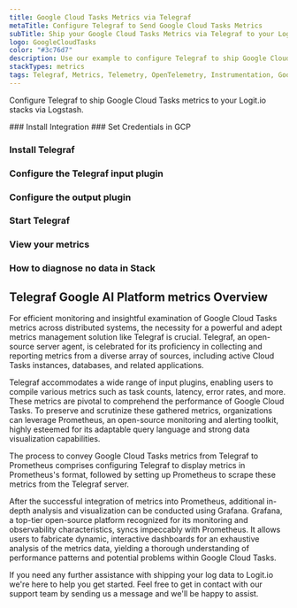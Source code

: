 ```yaml
---
title: Google Cloud Tasks Metrics via Telegraf
metaTitle: Configure Telegraf to Send Google Cloud Tasks Metrics
subTitle: Ship your Google Cloud Tasks Metrics via Telegraf to your Logit.io Stack
logo: GoogleCloudTasks
color: "#3c76d7"
description: Use our example to configure Telegraf to ship Google Cloud Tasks metrics to Logit.io. Configure Telegraf to send Google Cloud Tasks metrics to ELK.
stackTypes: metrics
tags: Telegraf, Metrics, Telemetry, OpenTelemetry, Instrumentation, Google Cloud Tasks, Task Queue
---
```


Configure Telegraf to ship Google Cloud Tasks metrics to your Logit.io stacks via Logstash.

<Steps>
  ### Install Integration
  <InstallIntegration/>
  ### Set Credentials in GCP

  <SetGCPCredentials intro="Google Cloud Tasks is an exclusive aggregation of services encapsulated within Google Cloud. It's intentionally designed for the creation, deployment, and management of asynchronous task queues, fostering secure and efficient coordination between various software entities in a cloud-driven landscape."/>
  
  ### Install Telegraf

  <InstallTelegraf />

  ### Configure the Telegraf input plugin

  <TelegrafStackDriverInput metric_type="storage.googleapis.com"/>

  ### Configure the output plugin

  <TelegrafOutputPlugin />

  ### Start Telegraf

  <StartTelegraf />

  ### View your metrics
  <LaunchStack stackType="metrics" source="Google_Cloud_Tasks_Metrics_via_Telegraf" utmMedium="metrics" utmCampaign="telegraf-GoogleCloudStorage-metrics" />

  ### How to diagnose no data in Stack

  <DiagnoseNoData />
</Steps>

## Telegraf Google AI Platform metrics Overview

For efficient monitoring and insightful examination of Google Cloud Tasks metrics across distributed 
systems, the necessity for a powerful and adept metrics management solution like Telegraf is crucial. 
Telegraf, an open-source server agent, is celebrated for its proficiency in collecting and reporting 
metrics from a diverse array of sources, including active Cloud Tasks instances, databases, and related applications.

Telegraf accommodates a wide range of input plugins, enabling users to compile various metrics such as 
task counts, latency, error rates, and more. These metrics are pivotal to comprehend the performance 
of Google Cloud Tasks. To preserve and scrutinize these gathered metrics, organizations can leverage 
Prometheus, an open-source monitoring and alerting toolkit, highly esteemed for its adaptable query 
language and strong data visualization capabilities.

The process to convey Google Cloud Tasks metrics from Telegraf to Prometheus comprises configuring 
Telegraf to display metrics in Prometheus's format, followed by setting up Prometheus to scrape 
these metrics from the Telegraf server.

After the successful integration of metrics into Prometheus, additional in-depth analysis and 
visualization can be conducted using Grafana. Grafana, a top-tier open-source platform recognized 
for its monitoring and observability characteristics, syncs impeccably with Prometheus. It allows 
users to fabricate dynamic, interactive dashboards for an exhaustive analysis of the metrics data, 
yielding a thorough understanding of performance patterns and potential problems within Google Cloud Tasks.

If you need any further assistance with shipping your log data to Logit.io we're here to 
help you get started. Feel free to get in contact with our support team by 
sending us a message <IntercomButton text="via live chat" /> and we'll be happy to assist.